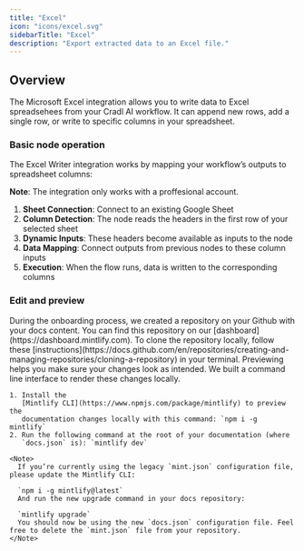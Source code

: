 ```yaml
---
title: "Excel"
icon: "icons/excel.svg"
sidebarTitle: "Excel"
description: "Export extracted data to an Excel file."
---
```


## Overview

The Microsoft Excel integration allows you to write data to Excel spreadsehees from your Cradl AI workflow. It can append new rows, add a single row, or write to specific columns in your spreadsheet.

### Basic node operation

The Excel Writer integration works by mapping your workflow’s outputs to spreadsheet columns:

**Note**: The integration only works with a proffesional account. 

1. **Sheet Connection**: Connect to an existing Google Sheet
2. **Column Detection**: The node reads the headers in the first row of your selected sheet
3. **Dynamic Inputs**: These headers become available as inputs to the node
4. **Data Mapping**: Connect outputs from previous nodes to these column inputs
5. **Execution**: When the flow runs, data is written to the corresponding columns

### Edit and preview

<AccordionGroup>
  <Accordion title="Clone your docs locally" icon="github">
    During the onboarding process, we created a repository on your Github with
    your docs content. You can find this repository on our
    [dashboard](https://dashboard.mintlify.com). To clone the repository
    locally, follow these
    [instructions](https://docs.github.com/en/repositories/creating-and-managing-repositories/cloning-a-repository)
    in your terminal.
  </Accordion>
  <Accordion title="Preview changes" icon="rectangle-terminal">
    Previewing helps you make sure your changes look as intended. We built a
    command line interface to render these changes locally.

    1. Install the
       [Mintlify CLI](https://www.npmjs.com/package/mintlify) to preview the
       documentation changes locally with this command: `npm i -g mintlify`
    2. Run the following command at the root of your documentation (where
       `docs.json` is): `mintlify dev`

    <Note>
      If you’re currently using the legacy `mint.json` configuration file, please update the Mintlify CLI:

      `npm i -g mintlify@latest`
      And run the new upgrade command in your docs repository:

      `mintlify upgrade`
      You should now be using the new `docs.json` configuration file. Feel free to delete the `mint.json` file from your repository.
    </Note>
  </Accordion>
</AccordionGroup>